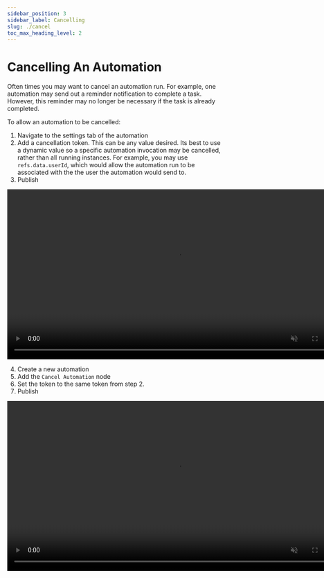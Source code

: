 ```yaml
---
sidebar_position: 3
sidebar_label: Cancelling
slug: ./cancel
toc_max_heading_level: 2
---
```



# Cancelling An Automation

Often times you may want to cancel an automation run. For example, one automation may send out
a reminder notification to complete a task. However, this reminder may no longer be necessary
if the task is already completed.

To allow an automation to be cancelled:

1. Navigate to the settings tab of the automation
2. Add a cancellation token. This can be any value desired. Its best to use a dynamic value so
   a specific automation invocation may be cancelled, rather than all running instances. For
   example, you may use `refs.data.userId`, which would allow the automation run to be associated
   with the the user the automation would send to.
3. Publish

<video width="783" loop autoPlay muted controls>
  <source src={settingUpCancellationURL} />
</video>

4. Create a new automation
5. Add the `Cancel Automation` node
6. Set the token to the same token from step 2.
7. Publish

<video width="783" loop autoPlay muted controls>
  <source src={segmentCancelNodeURL} />
</video>
